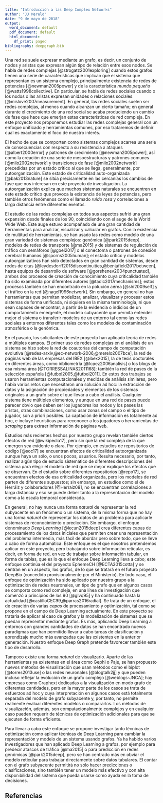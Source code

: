 ```yaml
---
title: "Introducción a las Deep Complex Networks"
author: "JJ Merelo"
date: "9 de mayo de 2018"
output:
  word_document: default
  pdf_document: default
  html_document:
    df_print: paged
bibliography: deepgraph.bib
---
```


Una red se suele expresar mediante un grafo, es decir, un conjunto de nodos y aristas que expresan algún tipo de relación entre esos nodos. Se habla de redes complejas [@strogatz2001exploring] cuando estos grafos tienen una serie de características que implican que el sistema que representan es un sistema complejo, principalmente existencia de redes de potencias [@newman2005power] y de la característica *mundo pequeño* [@watts1998collective]. En particular, se habla de redes sociales cuando o los nodos o las aristas expresan unidades o relaciones sociales [@mislove2007measurement]. En general, las redes sociales suelen ser redes complejas, al menos cuando alcanzan un cierto tamaño; en general durante el crecimiento de una red social se acaba produciendo un cambio de fase que hace que emerjan estas características de red compleja. En este proyecto nos proponemos estudiar las redes complejas general con un enfoque unificado y herramientas comunes, por eso trataremos de definir cual es exactamente el foco de nuestro interés. 

El hecho de que se comporten como sistemas complejos acarrea una serie de consecuencias con respecto a su resistencia a ataques [@albert2000error] y patrones de crecimiento [@newman2005power], así como la creación de una serie de mesoestructuras y patrones comunes [@milo2002network] y transiciones de fase [@milo2002network] precedidas por un estado crítico al que se llega, generalmente, por autoorganización. Este estado de criticalidad auto-organizada [@bak2013nature] se sitúa precisamente en las cercanías los cambios de fase que nos interesan en este proyecto de investigación. La autoorganización explica que muchos sistemas naturales se encuentren en este estado crítico que provoca la existencia de leyes de potencias, pero también otros fenómenos como el llamado *ruido rosa* y correlaciones a larga distancia entre diferentes eventos.

El estudio de las redes complejas en todos sus aspectos sufrió una gran expansión desde finales de los 90, coincidiendo con el auge de la World Wide Web. Este auge estuvo acompañado de una gran cantidad de herramientas para analizar, visualizar y calcular en grafos. Con la existencia de multitud de herramientas, se han usado las redes como modelo de una gran variedad de sistemas complejos: genómica [@park2015deep], modelos de redes de transporte [@ma2015] y de sistemas de regulación de tráfico con semáforos [@goel2017] o el conectoma o patrones de conexión cerebral humanos [@sporns2005human]; el estado crítico y modelos autoorganizativos han sido detectados en gran cantidad de sistemas, desde redes de citas [@leydesdorff2018discontinuities,@benjafield2017between], hasta equipos de desarrollo de software [@gorshenev2004punctuated], ambos dos procesos de creación de conocimiento cuya criticalidad también ha sido examinada por diferentes autores [@tadic2017mechanisms]; estos procesos también se han encontrado en la polución aérea [@shi2009self] y el tráfico en la red [@nagel1996network]. Sin embargo, en general no hay herramientas que permitan modelizar, analizar, visualizar y procesar estos sistemas de forma unificada, ni siquiera en la misma terminología, ni que sean capaces de encontrar, a partir de la evidencia o indicios de un comportamiento emergente, el modelo subyacente que permita entender mejor el sistema o transferir modelos de un entorno tal como las redes sociales a entornos diferentes tales como los modelos de contaminación atmosférica o la genómica.

En el pasado, los solicitantes de este proyecto han aplicado teoría de redes a múltiples campos. El primer uso de redes complejas en el análisis de un sistema se hizo sobre la red de coautorías del campo de computación evolutiva [@redes-arxiv,@ec-network-2006,@merelo2007bce], la red de páginas web de las empresas del IBEX [@ibex2015], la de tesis doctorales en diferentes áreas, como bibliometría [@lopez2006analisis] o los blogs de esa misma área [@TORRESSALINAS2011168]; también la red de pases de la selección española [@futbol2005,@futbol2011]. En estos dos trabajos se usaron herramientas computacionales y medidas de análisis similares, pero había varios retos que necesitaron una solución ad hoc: la extracción de datos y la asignación de propiedades y elementos de los sistemas originales a un grafo sobre el que llevar a cabo el análisis. Cualquier sistema tiene múltiples elementos, y aunque en una red de pases puede parecer obvio que deben ser los jugadores los nodos y los pases las aristas, otras combinaciones, como usar zonas del campo o el tipo de jugador, son a priori posibles. La captación de información es totalmente ad hoc, e incluye heurísticas para reconocer a los jugadores o herramientas de *scraping* para extraer información de páginas web.

Estudios más recientes hechos por nuestro grupo revelan también ciertos efectos de red [@wikipedia17], pero sin que la red compleja de la que emergen sea evidente o clara. Por ejemplo, en estudios de repositorios de código [@soc17] se encuentran efectos de criticalidad autoorganizada aunque haya un sólo, o unos pocos, usuarios. Resulta necesario, por tanto, realizar algún tipo de estudio sistemático de diferentes descripciones del sistema para elegir el modelo de red que se mejor explique los efectos que se observan. En el estudio sobre diferentes repositorios [@repo17], se encuentran efectos de esa criticalidad organizada, pero los modelos de red parten de diferentes supuestos; sin embargo, en estudios como el de Herráiz y colaboradores [@Herraiz08], no se encuentran correlaciones a larga distancia y eso se puede deber tanto a la representación del modelo como a la escala temporal considerada. 

En general, no hay nunca una forma *natural* de representar la red subyacente en un fenómeno o un sistema, de la misma forma que no hay una forma *natural* de representar los datos de un problema para aplicarle sistemas de reconocimiento o predicción. Sin embargo, el enfoque denominado *Deep Learning* [@lecun2015deep] crea diferentes capas de procesamiento de los datos iniciales que permiten crear una representación del problema intermedia, más fácil de abordar pero sobre todo, que se lleve a cabo de forma automática. 
Este enfoque es el que nosotros pretendemos aplicar en este proyecto, pero trabajando sobre información reticular, es decir, en forma de red, en vez de trabajar sobre información tabular, en forma de tablas, que es lo que el enfoque Deep Learning lleva a cabo; este enfoque continúa el del proyecto EphemeCH [@ECTA2015cotta] y se centran en un aspecto, los grafos, de lo que se tratará en el futuro proyecto DeepBio (concedido provisionalmente por el Ministerio). En todo caso, el enfoque de optimización ha sido aplicado por nuestro grupo a la optimización de redes neuronales, un tipo de grafo que en algunos casos se comporta como red compleja, en una línea de investigación que comenzó a principios de los 90 [@glvq95] y ha continuado hasta la actualidad [@castilloCEC99,@parras2016radial]. Se trata de un enfoque, el de creación de varias *capas* de procesamiento y optimización, tal como se propone en el campo de Deep Learning actualmente. En este proyecto se trataría de aplicar al caso de grafos y la modelización de sistemas que se puedan representar mediante grafos. Es más, aplicando Deep Learning a entornos con grandes cantidades de datos se han encontrado nuevos paradigmas que han permitido llevar a cabo tareas de clasificación y aprendizaje mucho más avanzadas que las existentes en la anterior generación. Nuestro enfoque Deep Graph pretende favorecer también este tipo de desarrollo.

Tampoco existe una forma *natural* de visualizarlo. Aparte de las herramientas ya existentes en el área como Gephi o Paje, se han propuesto nuevos métodos de visualización que usan métodos como el biplot [@torres2013use] o las redes neuronales [@blogtalk2jj] y que pueden incluso reflejar la evolución de un grafo complejo [@weblogs-JNCA]; hay empresas como Graphext dedicadas a la visualización en modo grafo de diferentes cantidades, pero en la mayor parte de los casos se trata de esfuerzos ad hoc y cuya interpretación en algunos casos está totalmente separada del modelo de grafo subyacente y, por tanto, no permite realmente evaluar diferentes modelos o compararlos. Los métodos de visualización, además, son computacionalmente complejos y en cualquier caso pueden requerir de técnicas de optimización adicionales para que se ejecuten de forma eficiente. 

Para llevar a cabo este enfoque se propone investigar tanto técnicas de optimización como aplicar técnicas de Deep Learning para cambiar la representación y modelo de un sistema usando grafos. Ya ha habido varios investigadores que han aplicado Deep Learning a grafos, por ejemplo para predecir atascos de tráfico [@ma2015] o para predicción en redes genómicas [@park2015deep], pero se han centrado más en obviar el modelo reticular para trabajar directamente sobre datos tabulares. El contar con el grafo subyacente permitirá no sólo hacer predicciones o clasificaciones, sino también tener un modelo más efectivo y con alta disponibilidad del sistema que pueda usarse como ayuda en la toma de decisiones.


## Referencias

